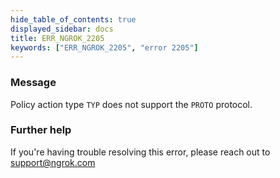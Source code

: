 ```yaml
---
hide_table_of_contents: true
displayed_sidebar: docs
title: ERR_NGROK_2205
keywords: ["ERR_NGROK_2205", "error 2205"]
---
```


### Message

Policy action type `TYP` does not support the `PROTO` protocol.

### Further help

If you're having trouble resolving this error, please reach out to [support@ngrok.com](mailto:support@ngrok.com?subject=Help%20with%20ERR_NGROK_2205)
